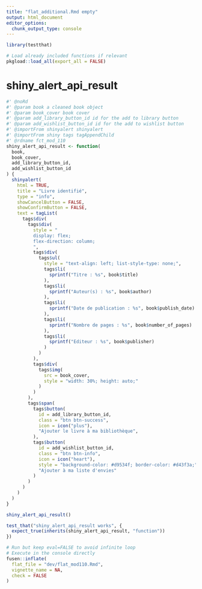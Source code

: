 ```yaml
---
title: "flat_additional.Rmd empty"
output: html_document
editor_options: 
  chunk_output_type: console
---
```


```r
library(testthat)
```

```r
# Load already included functions if relevant
pkgload::load_all(export_all = FALSE)
```

# shiny_alert_api_result
    
```r
#' @noRd
#' @param book a cleaned book object
#' @param book_cover book cover
#' @param add_library_button_id id for the add to library button
#' @param add_wishlist_button_id id for the add to wishlist button
#' @importFrom shinyalert shinyalert
#' @importFrom shiny tags tagAppendChild
#' @rdname fct_mod_110
shiny_alert_api_result <- function(
  book,
  book_cover,
  add_library_button_id,
  add_wishlist_button_id
) {
  shinyalert(
    html = TRUE,
    title = "Livre identifié",
    type = "info",
    showCancelButton = FALSE,
    showConfirmButton = FALSE,
    text = tagList(
      tags$div(
        tags$div(
          style = "
          display: flex;
          flex-direction: column;
          ",
          tags$div(
            tags$ul(
              style = "text-align: left; list-style-type: none;",
              tags$li(
                sprintf("Titre : %s", book$title)
              ),
              tags$li(
                sprintf("Auteur(s) : %s", book$author)
              ),
              tags$li(
                sprintf("Date de publication : %s", book$publish_date)
              ),
              tags$li(
                sprintf("Nombre de pages : %s", book$number_of_pages)
              ),
              tags$li(
                sprintf("Editeur : %s", book$publisher)
              )
            )
          ),
          tags$div(
            tags$img(
              src = book_cover,
              style = "width: 30%; height: auto;"
            )
          )
        ),
        tags$span(
          tags$button(
            id = add_library_button_id,
            class = "btn btn-success",
            icon = icon("plus"),
            "Ajouter le livre à ma bibliothèque",
          ),
          tags$button(
            id = add_wishlist_button_id,
            class = "btn btn-info",
            icon = icon("heart"),
            style = "background-color: #d9534f; border-color: #d43f3a;",
            "Ajouter à ma liste d'envies"
          )
        )
      )
    )
  )
}
```
  
```r
shiny_alert_api_result()
```
  
```r
test_that("shiny_alert_api_result works", {
  expect_true(inherits(shiny_alert_api_result, "function"))
})
```
  
  
```r
# Run but keep eval=FALSE to avoid infinite loop
# Execute in the console directly
fusen::inflate(
  flat_file = "dev/flat_mod110.Rmd",
  vignette_name = NA,
  check = FALSE
)
```

